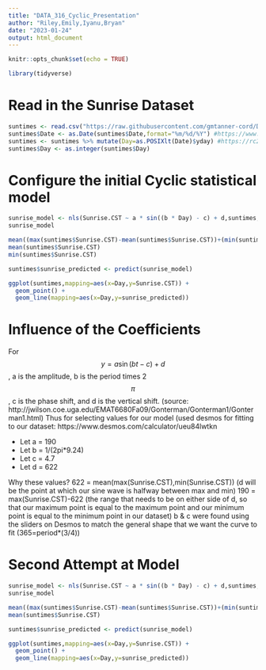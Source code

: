 ```yaml
---
title: "DATA_316_Cyclic_Presentation"
author: "Riley,Emily,Iyanu,Bryan"
date: "2023-01-24"
output: html_document
---
```


```r
knitr::opts_chunk$set(echo = TRUE)

library(tidyverse)
```

# Read in the Sunrise Dataset

```r

suntimes <- read.csv("https://raw.githubusercontent.com/gmtanner-cord/DATA316/main/Data/MoorheadSunriseSunset.csv",stringsAsFactors = TRUE)
suntimes$Date <- as.Date(suntimes$Date,format="%m/%d/%Y") #https://www.statology.org/convert-strings-to-dates-in-r/
suntimes <- suntimes %>% mutate(Day=as.POSIXlt(Date)$yday) #https://rc2e.com/stringsanddates
suntimes$Day <- as.integer(suntimes$Day)

```

# Configure the initial Cyclic statistical model
```r

sunrise_model <- nls(Sunrise.CST ~ a * sin((b * Day) - c) + d,suntimes,start=list(a=mean((max(suntimes$Sunrise.CST)-mean(suntimes$Sunrise.CST))+(min(suntimes$Sunrise.CST)+mean(suntimes$Sunrise.CST))), b=(365/(2*pi)), c=182.5, d=mean(suntimes$Sunrise.CST)))
sunrise_model

mean((max(suntimes$Sunrise.CST)-mean(suntimes$Sunrise.CST))+(min(suntimes$Sunrise.CST)+mean(suntimes$Sunrise.CST)))
mean(suntimes$Sunrise.CST)
min(suntimes$Sunrise.CST)

suntimes$sunrise_predicted <- predict(sunrise_model)

ggplot(suntimes,mapping=aes(x=Day,y=Sunrise.CST)) +
  geom_point() +
  geom_line(mapping=aes(x=Day,y=sunrise_predicted))

```

# Influence of the Coefficients

For $$ y = a \sin(bt - c) + d $$ , a is the amplitude, b is the period times 2$$\pi$$, c is the phase shift, and d is the vertical shift. (source: http://jwilson.coe.uga.edu/EMAT6680Fa09/Gonterman/Gonterman1/Gonterman1.html)
Thus for selecting values for our model (used desmos for fitting to our dataset: https://www.desmos.com/calculator/ueu84lwtkn


- Let a = 190
- Let b = 1/(2pi*9.24)
- Let c = 4.7
- Let d = 622

Why these values?
622 = mean(max(Sunrise.CST),min(Sunrise.CST)) (d will be the point at which our sine wave is halfway between max and min)
190 = max(Sunrise.CST)-622 (the range that needs to be on either side of d, so that our maximum point is equal to the maximum point and our minimum point is equal to the minimum point in our dataset)
b & c were found using the sliders on Desmos to match the general shape that we want the curve to fit (365=period*(3/4))


# Second Attempt at Model
```r

sunrise_model <- nls(Sunrise.CST ~ a * sin((b * Day) - c) + d,suntimes,start=list(a=190,b=1/(2*pi*9.24),c=4.7, d=622))
sunrise_model

mean((max(suntimes$Sunrise.CST)-mean(suntimes$Sunrise.CST))+(min(suntimes$Sunrise.CST)+mean(suntimes$Sunrise.CST)))
mean(suntimes$Sunrise.CST)

suntimes$sunrise_predicted <- predict(sunrise_model)

ggplot(suntimes,mapping=aes(x=Day,y=Sunrise.CST)) +
  geom_point() +
  geom_line(mapping=aes(x=Day,y=sunrise_predicted))

```